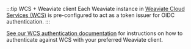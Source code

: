 :::tip WCS + Weaviate client
Each Weaviate instance in [Weaviate Cloud Services (WCS)](https://console.weaviate.cloud/) is pre-configured to act as a token issuer for OIDC authentication.
:::

[See our WCS authentication documentation](/developers/wcs/connect.mdx) for instructions on how to authenticate against WCS with your preferred Weaviate client.
